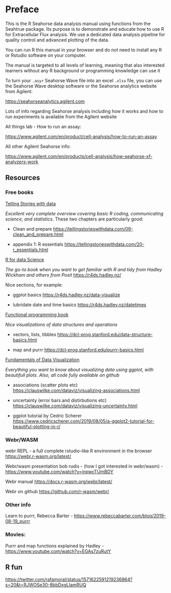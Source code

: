 # Preface {.unnumbered}

This is the R Seahorse data analysis manual using functions from the Seahtrue package.
Its purpose is to demonstrate and educate how to use R for Extracellular Flux analysis.
We use a dedicated data analysis pipeline for quality control and advanced plotting of the data.

You can run R this manual in your browser and do not need to install any R or Rstudio software on your computer.

::: callout-note
The manual is targeted to all levels of learning, meaning that also interested learners without any R background or programming knowledge can use it
:::

::: callout-tip
To turn your `.asyr` Seahorse Wave file into an excel `.xlsx` file, you can use the Seahorse Wave desktop software or the Seahorse analytics website from Agilent:

<https://seahorseanalytics.agilent.com>

Lots of info regarding Seahorse analysis including how it works and how to run experiments is available from the Agilent website

All things lab - How to run an assay:

<https://www.agilent.com/en/product/cell-analysis/how-to-run-an-assay>

All other Agilent Seahorse info:

<https://www.agilent.com/en/products/cell-analysis/how-seahorse-xf-analyzers-work>
:::

## Resources

### Free books

[Telling Stories with data]{.underline}

*Excellent very complete overview covering basic R coding, communicating science, and statistics*. These two chapters are particularly good:

-   Clean and prepare <https://tellingstorieswithdata.com/09-clean_and_prepare.html>

-   appendix 1: R essentials <https://tellingstorieswithdata.com/20-r_essentials.html>

[R for data Science]{.underline}

*The go-to book when you want to get familiar with R and tidy from Hadley Wickham and others from Posit* <https://r4ds.hadley.nz/>

Nice sections, for example:

-   ggplot basics <https://r4ds.hadley.nz/data-visualize>

-   lubridate date and time basics <https://r4ds.hadley.nz/datetimes>

[Functional programming book]{.underline}

*Nice visualizations of data structures and operations*

-   vectors, lists, tibbles <https://dcl-prog.stanford.edu/data-structure-basics.html>

-   map and purrr <https://dcl-prog.stanford.edu/purrr-basics.html>

[Fundamentals of Data Visualization](https://clauswilke.com/dataviz/)

*Everything you want to know about visualizing data using ggplot, with beautifull plots. Also, all code fully available on github*

-   associations (scatter plots etc) <https://clauswilke.com/dataviz/visualizing-associations.html>

-   uncertainty (error bars and distirbutions etc) <https://clauswilke.com/dataviz/visualizing-uncertainty.html>

-   ggplot tutorial by Cedric Scherer
<https://www.cedricscherer.com/2019/08/05/a-ggplot2-tutorial-for-beautiful-plotting-in-r/>

### Webr/WASM

webr REPL - a full complete rstudio-like R environment in the browser <https://webr.r-wasm.org/latest/>

Webr/wasm presentation bob rudis - (how I got interested in webr/wasm) - <https://www.youtube.com/watch?v=inpwcTUmBDY>

Webr manual <https://docs.r-wasm.org/webr/latest/>

Webr on github <https://github.com/r-wasm/webr/>

### Other info

Learn to purrr, Rebecca Barter - <https://www.rebeccabarter.com/blog/2019-08-19_purrr>

### Movies:

Purrr and map functions explained by Hadley - <https://www.youtube.com/watch?v=EGAs7zuRutY>


## R fun

<https://twitter.com/rafamoral/status/1571622591219236864?s=20&t=RJWOSe30-8bbDxgLIamRUQ>
